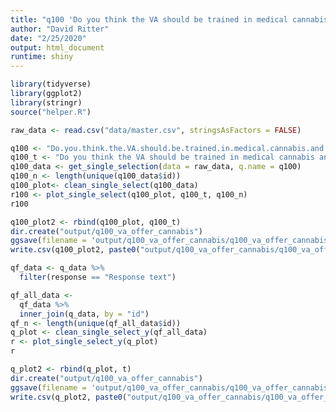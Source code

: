 ```yaml
---
title: "q100 'Do you think the VA should be trained in medical cannabis and allowed to recommend it for veterans?'"
author: "David Ritter"
date: "2/25/2020"
output: html_document
runtime: shiny
---
```


```r
library(tidyverse)
library(ggplot2)
library(stringr)
source("helper.R")
```

```r
raw_data <- read.csv("data/master.csv", stringsAsFactors = FALSE)
```

```r
q100 <- "Do.you.think.the.VA.should.be.trained.in.medical.cannabis.and.allowed.to.recommend.it.for.veterans."
q100_t <- "Do you think the VA should be trained in medical cannabis and allowed to recommend it for veterans?"
q100_data <- get_single_selection(data = raw_data, q.name = q100)
q100_n <- length(unique(q100_data$id))
q100_plot<- clean_single_select(q100_data)
r100 <- plot_single_select(q100_plot, q100_t, q100_n)
r100
```

```r
q100_plot2 <- rbind(q100_plot, q100_t)
dir.create("output/q100_va_offer_cannabis")
ggsave(filename = 'output/q100_va_offer_cannabis/q100_va_offer_cannabis.png', plot = r100, device = 'png')
write.csv(q100_plot2, paste0("output/q100_va_offer_cannabis/q100_va_offer_cannabis_", q100_n,".csv"), row.names=F)
```



```r
qf_data <- q_data %>%
  filter(response == "Response text")
```

```r
qf_all_data <- 
  qf_data %>%
  inner_join(q_data, by = "id")
qf_n <- length(unique(qf_all_data$id))
q_plot <- clean_single_select_y(qf_all_data)
r <- plot_single_select_y(q_plot)
r
```

```r
q_plot2 <- rbind(q_plot, t)
dir.create("output/q100_va_offer_cannabis")
ggsave(filename = 'output/q100_va_offer_cannabis/q100_va_offer_cannabis.png', plot = r, device = 'png')
write.csv(q_plot2, paste0("output/q100_va_offer_cannabis/q100_va_offer_cannabis_", qf_n,".csv"), row.names=F)
```